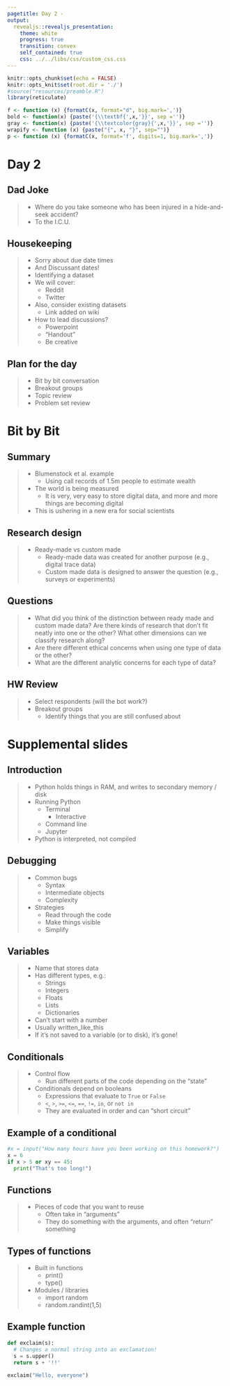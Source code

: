 ```yaml
---
pagetitle: Day 2 - 
output: 
  revealjs::revealjs_presentation:
    theme: white
    progress: true
    transition: convex
    self_contained: true
    css: ../../libs/css/custom_css.css
---
```


```r
knitr::opts_chunk$set(echo = FALSE)
knitr::opts_knit$set(root.dir = './')
#source("resources/preamble.R")
library(reticulate)

f <- function (x) {formatC(x, format="d", big.mark=',')}
bold <- function(x) {paste('{\\textbf{',x,'}}', sep ='')}
gray <- function(x) {paste('{\\textcolor{gray}{',x,'}}', sep ='')}
wrapify <- function (x) {paste("{", x, "}", sep="")}
p <- function (x) {formatC(x, format='f', digits=1, big.mark=',')}
```

# Day 2

## Dad Joke

> - Where do you take someone who has been injured in a hide-and-seek accident?
> - To the I.C.U.

## Housekeeping

> - Sorry about due date times
> - And Discussant dates!
> - Identifying a dataset
> - We will cover:
>	- Reddit
>	- Twitter
> - Also, consider existing datasets
>	- Link added on wiki
> - How to lead discussions?
>	- Powerpoint
>	- "Handout"
>	- Be creative

## Plan for the day

> - Bit by bit conversation
> - Breakout groups
> - Topic review
> - Problem set review

# Bit by Bit

## Summary

> - Blumenstock et al. example
>	- Using call records of 1.5m people to estimate wealth
> - The world is being measured
>	- It is very, very easy to store digital data, and more and more things are becoming digital
> - This is ushering in a new era for social scientists

## Research design

> - Ready-made vs custom made
>	- Ready-made data was created for another purpose (e.g., digital trace data)
>	- Custom made data is designed to answer the question (e.g., surveys or experiments)

## Questions

> - What did you think of the distinction between ready made and custom made data? Are there kinds of research that don't fit neatly into one or the other? What other dimensions can we classify research along?
> - Are there different ethical concerns when using one type of data or the other?
> - What are the different analytic concerns for each type of data?

## HW Review

> - Select respondents (will the bot work?)
> - Breakout groups
>	- Identify things that you are still confused about


# Supplemental slides


## Introduction

> - Python holds things in RAM, and writes to secondary memory / disk
> - Running Python
>	- Terminal
>	  - Interactive
>	- Command line
>	- Jupyter
> - Python is interpreted, not compiled

## Debugging

> - Common bugs
>	- Syntax
>	- Intermediate objects
>	- Complexity
> - Strategies
>	- Read through the code
>	- Make things visible
>	- Simplify

## Variables

> - Name that stores data
> - Has different types, e.g.:
>	- Strings
>	- Integers
>	- Floats
>	- Lists
>	- Dictionaries
> - Can't start with a number
> - Usually written_like_this
> - If it's not saved to a variable (or to disk), it's gone!

## Conditionals

> - Control flow
>	- Run different parts of the code depending on the "state"
> - Conditionals depend on booleans
>	- Expressions that evaluate to `True` or `False`
>	- `<`, `>`, `>=`, `<=`, `==`, `!=`, `in`, or `not in`
>	- They are evaluated in order and can "short circuit"

## Example of a conditional

```python
#x = input("How many hours have you been working on this homework?")
x = 6
if x > 5 or xy == 45:
  print("That's too long!")

```

## Functions

> - Pieces of code that you want to reuse
>	- Often take in "arguments"
>	- They do something with the arguments, and often "return" something

## Types of functions

> - Built in functions
>	- print()
>	- type()
> - Modules / libraries
>	- import random
>	- random.randint(1,5)


## Example function

```python

def exclaim(s):
  # Changes a normal string into an exclamation!
  s = s.upper()
  return s + '!!'
  
exclaim("Hello, everyone")

```


